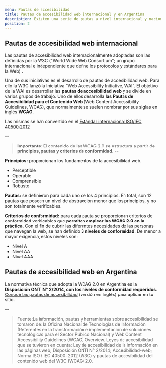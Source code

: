 ```yaml
---
menu: Pautas de accesibilidad
title: Pautas de accesibilidad web internacional y en Argentina
description: Existen una serie de pautas a nivel internacional y nacional desarrolladas con el objetivo de mejorar la experiencia de todas las personas en la web.
position: 2
---
```


## Pautas de accesibilidad web internacional
Las pautas de accesibilidad web internacionalmente adoptadas son las definidas por la W3C ("World Wide Web Consortium"; un grupo internacional e independiente que define los protocolos y estándares para la Web) . 

Una de sus iniciativas es el desarrollo de pautas de accesibilidad web. Para ello la W3C lanzó la Iniciativa “Web Accessibility Initiative, WAI”. El objetivo de la WAI es desarrollar las **pautas de accesibilidad web** y se divide en varios grupos de trabajo. Uno de ellos desarrolla **las Pautas de Accesibilidad para el Contenido Web** (Web Content Accessibility Guidelines, WCAG), que normalmente se suelen nombrar por sus siglas en inglés **WCAG**. 

Las mismas se han convertido en el [Estándar internacional ISO/IEC 40500:2012](https://www.iso.org/standard/58625.html)

--
   >**Importante:** El contenido de las WCAG 2.0 se estructura a partir de **principios, pautas y criterios de conformidad**.
--

**Principios:** proporcionan los fundamentos de la accesibilidad web.

- Perceptible
- Operable
- Comprensible
- Robusto

**Pautas:** se definieron para cada uno de los 4 principios. En total, son 12 pautas que poseen un nivel de abstracción menor que los principios, y no son totalmente verificables. 

**Criterios de conformidad:** para cada pauta se proporcionan criterios de conformidad verificables que **permiten emplear las WCAG 2.0 en la práctica**. Con el fin de cubrir las diferentes necesidades de las personas que navegan la web, se han definido **3 niveles de conformidad**. De menor a mayor exigencia, estos niveles son: 
- Nivel A
- Nivel AA
- Nivel AAA

## Pautas de accesibilidad web en Argentina

La normativa técnica que adopta la WCAG 2.0 en Argentina es la **Disposición ONTI N° 2/2014, con los niveles de conformidad requeridos**. [Conocé las pautas de accesibilidad](https://www.w3.org/TR/UNDERSTANDING-WCAG20/Overview.html) (versión en inglés) para aplicar en tu sitio. 











--

 > Fuente:La información, pautas y herramientas sobre accesibilidad se tomaron de: la Oficina Nacional de Tecnologías de Información (Referentes en la transformación e implementación de soluciones tecnológicas para el Sector Público Nacional) y Web Content Accessibility Guidelines (WCAG) Overview. 
Leyes de accesibilidad que se tuvieron en cuenta: Ley de accesibilidad de la información en las páginas web; Disposición ONTI N° 2/2014; Accesibilidad-web; Norma ISO / IEC 40500: 2012 (W3C) y pautas de accesibilidad del contenido web del W3C (WCAG) 2.0.
